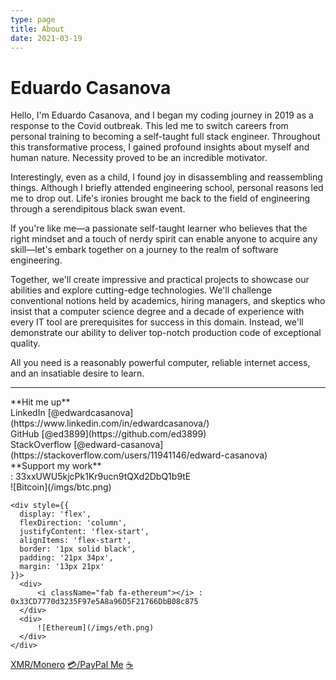 ```yaml
---
type: page
title: About
date: 2021-03-19
---
```


# Eduardo Casanova

Hello, I'm Eduardo Casanova, and I began my coding journey in 2019 as a response to the Covid outbreak. This led me to switch careers from personal training to becoming a self-taught full stack engineer. Throughout this transformative process, I gained profound insights about myself and human nature. Necessity proved to be an incredible motivator.

Interestingly, even as a child, I found joy in disassembling and reassembling things. Although I briefly attended engineering school, personal reasons led me to drop out. Life's ironies brought me back to the field of engineering through a serendipitous black swan event.

If you're like me—a passionate self-taught learner who believes that the right mindset and a touch of nerdy spirit can enable anyone to acquire any skill—let's embark together on a journey to the realm of software engineering.

Together, we'll create impressive and practical projects to showcase our abilities and explore cutting-edge technologies. We'll challenge conventional notions held by academics, hiring managers, and skeptics who insist that a computer science degree and a decade of experience with every IT tool are prerequisites for success in this domain. Instead, we'll demonstrate our ability to deliver top-notch production code of exceptional quality.

All you need is a reasonably powerful computer, reliable internet access, and an insatiable desire to learn.

---

<div style={{ display: "flex", flexDirection: "column", justifyContent: "flex-start" }}>

  <section> **Hit me up** </section>

  <div style={{ flex: 1 }}>LinkedIn [@edwardcasanova](https://www.linkedin.com/in/edwardcasanova/)</div>
  <div style={{ flex: 1 }}>GitHub [@ed3899](https://github.com/ed3899)</div>
  <div style={{ flex: 1 }}>StackOverflow [@edward-casanova](https://stackoverflow.com/users/11941146/edward-casanova)</div>

  <section> **Support my work** </section>

  <div style={{
      display: 'flex',
      flexDirection: 'column',
      justifyContent: 'flex-start',
      alignItems: 'flex-start'
  }}>
    <div style={{
      display: 'flex',
      flexDirection: 'column',
      justifyContent: 'flex-start',
      alignItems: 'flex-start',
      border: '1px solid black',
      padding: '21px 34px',
      margin: '13px 21px',
    }}>
      <div>
          <i className="fab fa-bitcoin"></i> : 33xxUWU5kjcPk1Kr9ucn9tQXd2DbQ1b9tE
      </div>
      <div>
          ![Bitcoin](/imgs/btc.png)
      </div>
    </div>

    <div style={{
      display: 'flex',
      flexDirection: 'column',
      justifyContent: 'flex-start',
      alignItems: 'flex-start',
      border: '1px solid black',
      padding: '21px 34px',
      margin: '13px 21px'
    }}>
      <div>
          <i className="fab fa-ethereum"></i> : 0x33CD7770d3235F97e5A8a96D5F21766DbB08c875
      </div>
      <div>
          ![Ethereum](/imgs/eth.png)
      </div>
    </div>
  </div>


  [XMR/Monero](https://cointr.ee/edca3899)
  [&#128179;/PayPal Me](https://cointr.ee/edca3899)
  [&#9749;](https://cointr.ee/edca3899)
</div>



